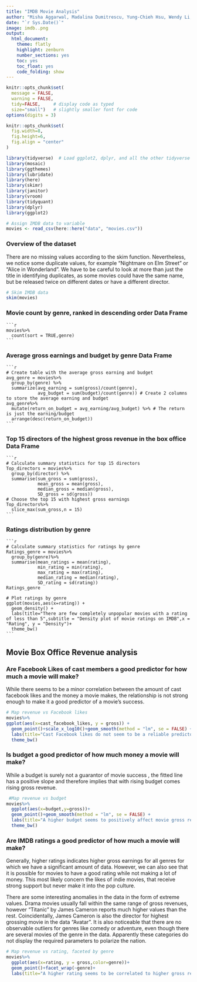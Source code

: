 ```yaml
---
title: "IMDB Movie Analysis"
author: "Misha Aggarwal, Madalina Dumitrescu, Yung-Chieh Hsu, Wendy Li, Christoph Plachutta, Tianyi Zhang"
date: "`r Sys.Date()`"
image: imdb..png
output:
  html_document:
    theme: flatly
    highlight: zenburn
    number_sections: yes
    toc: yes
    toc_float: yes
    code_folding: show
---
```


```r
knitr::opts_chunk$set(
  message = FALSE, 
  warning = FALSE, 
  tidy=FALSE,     # display code as typed
  size="small")   # slightly smaller font for code
options(digits = 3)

knitr::opts_chunk$set(
  fig.width=8, 
  fig.height=6,
  fig.align = "center"
)
```

```r
library(tidyverse)  # Load ggplot2, dplyr, and all the other tidyverse packages
library(mosaic)
library(ggthemes)
library(lubridate)
library(here)
library(skimr)
library(janitor)
library(vroom)
library(tidyquant)
library(dplyr)
library(ggplot2)
```

```r
# Assign IMDB data to variable
movies <- read_csv(here::here("data", "movies.csv"))

```

### Overview of the dataset

There are no missing values according to the skim function. Nevertheless, we notice some duplicate values, for example "Nightmare on Elm Street" or "Alice in Wonderland". We have to be careful to look at more than just the title in identifying duplicates, as some movies could have the same name, but be released twice on different dates or have a different director.

```r
# Skim IMDB data
skim(movies)

```

### Movie count by genre, ranked in descending order Data Frame
    ```r
    movies%>%
      count(sort = TRUE,genre)
    ```

### Average gross earnings and budget by genre Data Frame

    ```r
    # Create table with the average gross earning and budget
    avg_genre = movies%>%
      group_by(genre) %>% 
      summarize(avg_earning = sum(gross)/count(genre),
                avg_budget = sum(budget)/count(genre)) # Create 2 columns to store the average earning and budget
    avg_genre%>% 
      mutate(return_on_budget = avg_earning/avg_budget) %>% # The return is just the earning/budget
      arrange(desc(return_on_budget))
    ```

### Top 15 directors of the highest gross revenue in the box office Data Frame

    ```r
    # Calculate summary statistics for top 15 directors 
    Top_directors = movies%>%
      group_by(director) %>% 
      summarise(sum_gross = sum(gross),
                mean_gross = mean(gross),
                median_gross = median(gross),
                SD_gross = sd(gross))
    # Choose the top 15 with highest gross earnings
    Top_directors%>%
      slice_max(sum_gross,n = 15)
    ```

### Ratings distribution by genre

    ```r
    # Calculate summary statistics for ratings by genre
    Ratings_genre = movies%>%
      group_by(genre)%>%
      summarise(mean_ratings = mean(rating),
                min_rating = min(rating),
                max_rating = max(rating),
                median_rating = median(rating),
                SD_rating = sd(rating))
    Ratings_genre

    # Plot ratings by genre
    ggplot(movies,aes(x=rating)) +
      geom_density() +
      labs(title="There are few completely unpopular movies with a rating of less than 5",subtitle = "Density plot of movie ratings on IMDB",x = "Rating", y = "Density")+
      theme_bw()
    ```

## Movie Box Office Revenue analysis

### Are Facebook Likes of cast members a good predictor for how much a movie will make?

While there seems to be a minor correlation between the amount of cast facebook likes and the money a movie makes, the relationship is not strong enough to make it a good predictor of a movie's success.

```r
# Map revenue vs Facebook likes
movies%>%
ggplot(aes(x=cast_facebook_likes, y = gross)) +
  geom_point()+scale_x_log10()+geom_smooth(method = "lm", se = FALSE) +
  labs(title="Cast Facebook likes do not seem to be a reliable predictor of movie success",subtitle = "Scatterplot of number of cast facebook likes and movie gross revenue",x = "Number of Cast Facebook Likes", y = "Gross Revenue")+
  theme_bw()
```

### Is budget a good predictor of how much money a movie will make?

While a budget is surely not a guarantor of movie success , the fitted line has a positive slope and therefore implies that with rising budget comes rising gross revenue.

```r
 #Map revenue vs budget
movies%>%
  ggplot(aes(x=budget,y=gross))+
  geom_point()+geom_smooth(method = "lm", se = FALSE) +
  labs(title="A higher budget seems to positively affect movie gross revenue",subtitle = "Scatterplot of movie budget and movie gross revenue",x = "Budget", y = "Gross Revenue")+
  theme_bw()

```

### Are IMDB ratings a good predictor of how much a movie will make?

Generally, higher ratings indicates higher gross earnings for all genres for which we have a significant amount of data. However, we can also see that it is possible for movies to have a good rating while not making a lot of money. This most likely concern the likes of indie movies, that receive strong support but never make it into the pop culture.

There are some interesting anomalies in the data in the form of extreme values. Drama movies usually fall within the same range of gross revenues, however "Titanic" by James Cameron reports much higher values than the rest. Coincidentally, James Cameron is also the director for highest grossing movie in the data "Avatar". It is also noticeable that there are no observable outliers for genres like comedy or adventure, even though there are several movies of the genre in the data. Apparently these categories do not display the required parameters to polarize the nation.

```r
# Map revenue vs rating, faceted by genre
movies%>%
  ggplot(aes(x=rating, y = gross,color=genre))+
  geom_point()+facet_wrap(~genre)+
  labs(title="A higher rating seems to be correlated to higher gross revenues",subtitle = "Faceted scatterplot of IMDB rating and movie gross revenue",x = "IMDB Rating", y = "Gross Revenue")
```